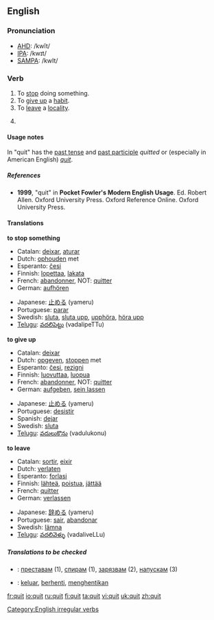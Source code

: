 ==English==

===Pronunciation===
*[[w:AHD|AHD]]: /kwĭt/
*[[w:IPA|IPA]]: /kwɪt/
*[[w:SAMPA|SAMPA]]: /kwIt/

===Verb===
{{en-verb|quits|quitting|quit}} {{US}}

{{en-verb|quits|quitting|'''quit''' ''or'' '''[[quitted]]'''}} {{CE}}
# To [[stop]] doing something.
# To [[give up]] a [[habit]].
# To [[leave]] a [[locality]].
# {{US}} {{past of|[[quit]]}}

====Usage notes====
In {{CE}} "quit" has the [[past tense]] and [[past participle]] ''quitted'' or (especially in American English) ''[[quit]]''.

=====References=====
*'''1999''', "quit" in '''Pocket Fowler's Modern English Usage'''.  Ed. Robert Allen.  Oxford University Press.  Oxford Reference Online.  Oxford University Press.

====Translations====
'''to stop something'''
{{top}}
*Catalan: [[deixar]], [[aturar]]
*Dutch: [[ophouden]] met
*Esperanto: [[ĉesi]]
*Finnish: [[lopettaa]], [[lakata]]
*French: [[abandonner]], NOT: [[quitter]]
*German: [[aufhören]]
{{mid}}
*Japanese: [[止める]] (yameru)
*Portuguese: [[parar]]
*Swedish: [[sluta]], [[sluta upp]], [[upphöra]], [[höra upp]]
*[[Telugu]]: [[వదలిపెట్టు]] (vadalipeTTu)
{{bottom}}

'''to give up'''
{{top}}
*Catalan: [[deixar]]
*Dutch: [[opgeven]], [[stoppen]] met
*Esperanto: [[ĉesi]], [[rezigni]]
*Finnish: [[luovuttaa]], [[luopua]]
*French: [[abandonner]], NOT: [[quitter]]
*German: [[aufgeben]], [[sein lassen]]
{{mid}}
*Japanese: [[止める]] (yameru)
*Portuguese: [[desistir]]
*Spanish: [[dejar]]
*Swedish: [[sluta]]
*[[Telugu]]: [[వదులుకొను]] (vadulukonu)
{{bottom}}

'''to leave'''
{{top}}
*Catalan: [[sortir]], [[eixir]]
*Dutch: [[verlaten]]
*Esperanto: [[forlasi]]
*Finnish: [[lähteä]], [[poistua]], [[jättää]]
*French: [[quitter]]
*German: [[verlassen]]
{{mid}}
*Japanese: [[辞める]] (yameru)
*Portuguese: [[sair]], [[abandonar]]
*Swedish: [[lämna]]
*[[Telugu]]: [[వదలివెళ్ళు]] (vadaliveLLu)
{{bottom}}

=====Translations to be checked=====
{{checktrans}}
*{{ttbc|Bulgarian}}: [[преставам]] (1), [[спирам]] (1), [[зарязвам]] (2), [[напускам]] (3)
*{{ttbc|Indonesian}}: [[keluar]], [[henti|berhenti]], [[henti|menghentikan]]

[[Category:English irregular verbs]]

[[fr:quit]]
[[io:quit]]
[[ru:quit]]
[[fi:quit]]
[[ta:quit]]
[[vi:quit]]
[[uk:quit]]
[[zh:quit]]